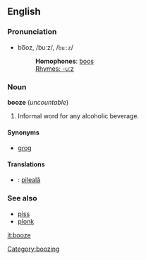 ==English==
===Pronunciation===
*bo͞oz, /buːz/, /<tt>bu:z</tt>/
*:'''Homophones''': [[boo]]s
*:[[Rhymes:English:-uːz|Rhymes: -uːz]]

===Noun===
'''booze''' (''uncountable'')

# Informal word for any alcoholic beverage.

====Synonyms====
*[[grog]]

====Translations====
*{{ro}}: [[pileală]]

===See also===
*[[piss]]
*[[plonk]]

[[it:booze]]
[[Category:boozing]]